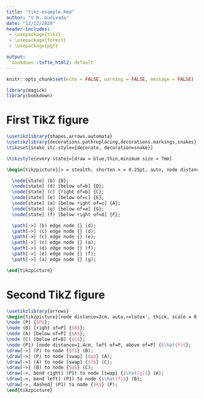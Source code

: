 ```yaml
---
title: "tikz-example.Rmd"
author: "V.N. Gudivada"
date: "12/12/2020"
header-includes:
 - \usepackage{tikz}
 - \usepackage{forest}
 - \usepackage{pgf}

output:
  bookdown::tufte_html2: default
---
```



```r
knitr::opts_chunk$set(echo = FALSE, warning = FALSE, message = FALSE)
```

```r
library(magick)
library(bookdown)
```


# First TikZ figure

```tikz

\usetikzlibrary{shapes,arrows,automata}
\usetikzlibrary{decorations.pathreplacing,decorations.markings,snakes}
\tikzset{snake it/.style={decorate, decoration=snake}}

\tikzstyle{every state}=[draw = blue,thin,minimum size = 7mm]

\begin{tikzpicture}[> = stealth, shorten > = 0.25pt, auto, node distance = 1.8cm, semithick]

  \node[state] (b) {B};
  \node[state] (d) [below of=b] {D};
  \node[state] (c) [right of=b] {C};
  \node[state] (e) [below of=c] {E};
  \node[state] (a) [below right of=c] {A};
  \node[state] (g) [below of=a] {G};
  \node[state] (f) [below right of=d] {F};

  \path[->] (b) edge node {} (d);
  \path[->] (c) edge node {} (d);
  \path[->] (c) edge node {} (e);
  \path[->] (c) edge node {} (a);
  \path[->] (d) edge node {} (f);
  \path[->] (e) edge node {} (f);
  \path[->] (a) edge node {} (g);

\end{tikzpicture}
```

# Second TikZ figure 

```tikz
\usetikzlibrary{arrows}
\begin{tikzpicture}[node distance=2cm, auto,>=latex', thick, scale = 0.5]
\node (P) {$P$};
\node (B) [right of=P] {$B$};
\node (A) [below of=P] {$A$};
\node (C) [below of=B] {$C$};
\node (P1) [node distance=1.4cm, left of=P, above of=P] {$\hat{P}$};
\draw[->] (P) to node {$f$} (B);
\draw[->] (P) to node [swap] {$g$} (A);
\draw[->] (A) to node [swap] {$f$} (C);
\draw[->] (B) to node {$g$} (C);
\draw[->, bend right] (P1) to node [swap] {$\hat{g}$} (A);
\draw[->, bend left] (P1) to node {$\hat{f}$} (B);
\draw[->, dashed] (P1) to node {$k$} (P);
\end{tikzpicture}
```
